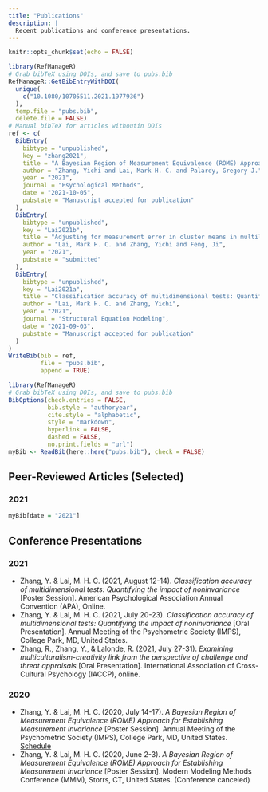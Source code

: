 ```yaml
---
title: "Publications"
description: |
  Recent publications and conference presentations. 
---
```


```r
knitr::opts_chunk$set(echo = FALSE)
```

```r
library(RefManageR)
# Grab bibTeX using DOIs, and save to pubs.bib
RefManageR::GetBibEntryWithDOI(
  unique(
    c("10.1080/10705511.2021.1977936")
  ), 
  temp.file = "pubs.bib", 
  delete.file = FALSE)
# Manual bibTeX for articles withoutin DOIs
ref <- c(
  BibEntry(
    bibtype = "unpublished", 
    key = "zhang2021", 
    title = "A Bayesian Region of Measurement Equivalence (ROME) Approach for Establishing Measurement Invariance.", 
    author = "Zhang, Yichi and Lai, Mark H. C. and Palardy, Gregory J.", 
    year = "2021", 
    journal = "Psychological Methods", 
    date = "2021-10-05", 
    pubstate = "Manuscript accepted for publication"
  ),
  BibEntry(
    bibtype = "unpublished", 
    key = "Lai2021b", 
    title = "Adjusting for measurement error in cluster means in multilevel modeling: Two numerically stable alternatives to latent-mean centering.", 
    author = "Lai, Mark H. C. and Zhang, Yichi and Feng, Ji", 
    year = "2021", 
    pubstate = "submitted"
  ),
  BibEntry(
    bibtype = "unpublished", 
    key = "Lai2021a", 
    title = "Classification accuracy of multidimensional tests: Quantifying the impact of noninvariance. ", 
    author = "Lai, Mark H. C. and Zhang, Yichi", 
    year = "2021", 
    journal = "Structural Equation Modeling", 
    date = "2021-09-03", 
    pubstate = "Manuscript accepted for publication"
  )
)
WriteBib(bib = ref, 
         file = "pubs.bib", 
         append = TRUE)
```

```r
library(RefManageR)
# Grab bibTeX using DOIs, and save to pubs.bib
BibOptions(check.entries = FALSE,
           bib.style = "authoryear",
           cite.style = "alphabetic",
           style = "markdown",
           hyperlink = FALSE,
           dashed = FALSE, 
           no.print.fields = "url")
myBib <- ReadBib(here::here("pubs.bib"), check = FALSE)
```

## Peer-Reviewed Articles (Selected)

### 2021

```r
myBib[date = "2021"]
```

## Conference Presentations

### 2021

- Zhang, Y. & Lai, M. H. C. (2021, August 12-14). *Classification accuracy of multidimensional tests: Quantifying the impact of noninvariance* [Poster Session]. American Psychological Association Annual Convention (APA), Online.
- Zhang, Y. & Lai, M. H. C. (2021, July 20-23). *Classification accuracy of multidimensional tests: Quantifying the impact of noninvariance* [Oral Presentation]. Annual Meeting of the Psychometric Society (IMPS), College Park, MD, United States.
- Zhang, R., Zhang, Y., & Lalonde, R. (2021, July 27-31). *Examining multiculturalism-creativity link from the perspective of challenge and threat appraisals* [Oral Presentation]. International Association of Cross-Cultural Psychology (IACCP), online.

### 2020

- Zhang, Y. & Lai, M. H. C. (2020, July 14-17). *A Bayesian Region of Measurement Equivalence (ROME) Approach for Establishing Measurement Invariance* [Poster Session]. Annual Meeting of the Psychometric Society (IMPS), College Park, MD, United States. [Schedule](https://www.psychometricsociety.org/sites/main/files/file-attachments/imps_2020_virtual_schedule_g1.pdf?1594692842)
- Zhang, Y. & Lai, M. H. C. (2020, June 2-3). *A Bayesian Region of Measurement Equivalence (ROME) Approach for Establishing Measurement Invariance* [Poster Session]. Modern Modeling Methods Conference (MMM), Storrs, CT, United States. (Conference canceled)
